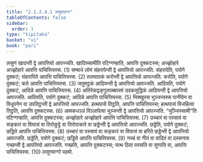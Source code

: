 ```yaml
---
title: "2.1.2.4.1 लसुणवग्ग"
tableOfContents: false
sidebar:
  order: 1
type: "tipitaka"
basket: "vi"
book: "pari"
---
```



<DynamicBreadcrumb />

<Division number="231" book="pari">

<Paragraph number="877" book="pari">
लसुणं खादन्ती द्वे आपत्तियो आपज्जति. खादिस्सामीति पटिग्गण्हाति, आपत्ति दुक्कटस्स; अज्झोहारे अज्झोहारे आपत्ति पाचित्तियस्स. (1)
</Paragraph>

<Paragraph number="878" book="pari">
सम्बाधे लोमं संहरापेन्ती द्वे आपत्तियो आपज्जति. संहरापेति, पयोगे दुक्कटं; संहरापिते आपत्ति पाचित्तियस्स. (2)
</Paragraph>

<Paragraph number="879" book="pari">
तलघातकं करोन्ती द्वे आपत्तियो आपज्जति. करोति, पयोगे दुक्कटं; कते आपत्ति पाचित्तियस्स. (3)
</Paragraph>

<Paragraph number="880" book="pari">
जतुमट्ठकं आदियन्ती द्वे आपत्तियो आपज्जति. आदियति, पयोगे दुक्कटं, आदिन्ने आपत्ति पाचित्तियस्स. (4)
</Paragraph>

<Paragraph number="881" book="pari">
अतिरेकद्वङ्गुलपब्बपरमं उदकसुद्धिकं आदियन्ती द्वे आपत्तियो आपज्जति. आदियति, पयोगे दुक्कटं; आदिन्ने आपत्ति पाचित्तियस्स. (5)
</Paragraph>

<Paragraph number="882" book="pari">
भिक्खुस्स भुञ्जन्तस्स पानीयेन वा विधूपनेन वा उपतिट्ठन्ती द्वे आपत्तियो आपज्जति. हत्थपासे तिट्ठति, आपत्ति पाचित्तियस्स; हत्थपासं विजहित्वा तिट्ठति, आपत्ति दुक्कटस्स. (6)
</Paragraph>

<Paragraph number="883" book="pari">
आमकधञ्ञं विञ्ञापेत्वा भुञ्जन्ती द्वे आपत्तियो आपज्जति. “भुञ्जिस्सामी”ति पटिग्गण्हाति, आपत्ति दुक्कटस्स; अज्झोहारे अज्झोहारे आपत्ति पाचित्तियस्स. (7)
</Paragraph>

<Paragraph number="884" book="pari">
उच्चारं वा पस्सावं वा सङ्कारं वा विघासं वा तिरोकुट्टे वा तिरोपाकारे वा छड्डेन्ती द्वे आपत्तियो आपज्जति. छड्डेति, पयोगे दुक्कटं; छड्डिते आपत्ति पाचित्तियस्स. (8)
</Paragraph>

<Paragraph number="885" book="pari">
उच्चारं वा पस्सावं वा सङ्कारं वा विघासं वा हरिते छड्डेन्ती द्वे आपत्तियो आपज्जति. छड्डेति, पयोगे दुक्कटं; छड्डिते आपत्ति पाचित्तियस्स. (9)
</Paragraph>

<Paragraph number="886" book="pari">
नच्चं वा गीतं वा वादितं वा दस्सनाय गच्छन्ती द्वे आपत्तियो आपज्जति. गच्छति, आपत्ति दुक्कटस्स; यत्थ ठिता पस्सति वा सुणाति वा, आपत्ति पाचित्तियस्स. (10)

</Paragraph>
</Division>

<Paragraph number="887" type="center" book="pari">
लसुणवग्गो पठमो.
</Paragraph>